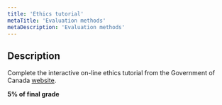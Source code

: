 ```yaml
---
title: 'Ethics tutorial'
metaTitle: 'Evaluation methods'
metaDescription: 'Evaluation methods'
---
```


## Description

Complete the interactive on-line ethics tutorial from the Government of Canada <a href="http://tcps2core.ca/welcome">website</a>.

**5% of final grade**
